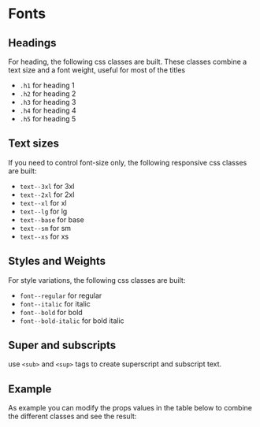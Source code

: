 
<Meta of={FontsStories} />

# Fonts

## Headings

For heading, the following css classes are built. These classes combine a text size and a font weight, useful for most of the titles

- `.h1` for heading 1
- `.h2` for heading 2
- `.h3` for heading 3
- `.h4` for heading 4
- `.h5` for heading 5

<Canvas of={FontsStories.Headings} />

## Text sizes

If you need to control font-size only, the following responsive css classes are built:

- `text--3xl` for 3xl
- `text--2xl` for 2xl
- `text--xl` for xl
- `text--lg` for lg
- `text--base` for base
- `text--sm` for sm
- `text--xs` for xs

<Canvas of={FontsStories.TextSize} />

## Styles and Weights

For style variations, the following css classes are built:

- `font--regular` for regular
- `font--italic` for italic
- `font--bold` for bold
- `font--bold-italic` for bold italic

<Canvas of={FontsStories.StyleVariations} />

## Super and subscripts

use `<sub>` and `<sup>` tags to create superscript and subscript text.

<Canvas of={FontsStories.Superscript} />

<Canvas of={FontsStories.Subscript} />

## Example

As example you can modify the props values in the table below to combine the different classes and see the result:

<Controls of={FontsStories.Example} />

<Canvas of={FontsStories.Example} />
